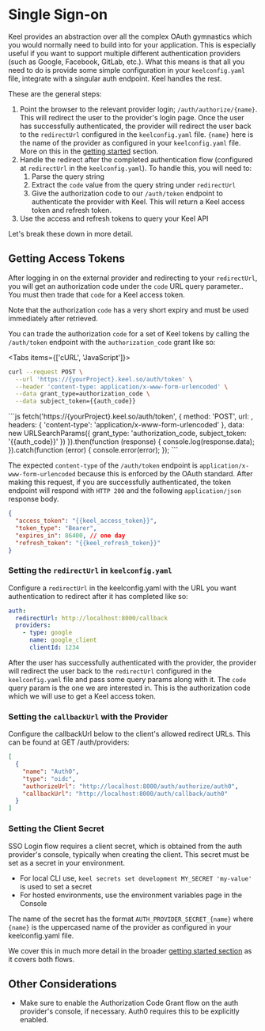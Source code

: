 
# Single Sign-on

Keel provides an abstraction over all the complex OAuth gymnastics which you would normally need to build into for your application. This is especially useful if you want to support multiple different authentication providers (such as Google, Facebook, GitLab, etc.). What this means is that all you need to do is provide some simple configuration in your `keelconfig.yaml` file, integrate with a singular auth endpoint. Keel handles the rest.

These are the general steps:

 1. Point the browser to the relevant provider login; `/auth/authorize/{name}`. This will redirect the user to the provider's login page. Once the user has successfully authenticated, the provider will redirect the user back to the `redirectUrl` configured in the `keelconfig.yaml` file.
    <Callout type="info">`{name}` here is the name of the provider as configured in your `keelconfig.yaml` file. More on this in the [getting started](/authentication/getting-started) section.</Callout>
 2. Handle the redirect after the completed authentication flow (configured at `redirectUrl` in the `keelconfig.yaml`). To handle this, you will need to:
    1. Parse the query string
    2. Extract the `code` value from the query string under `redirectUrl`
    3. Give the authorization code to our `/auth/token` endpoint to authenticate the provider with Keel. This will return a Keel access token and refresh token.
 3. Use the access and refresh tokens to query your Keel API	

 Let's break these down in more detail.

## Getting Access Tokens

After logging in on the external provider and redirecting to your `redirectUrl`, you will get an authorization code under the `code` URL query parameter.. You must then trade that `code` for a Keel access token.

<Callout type="info">Note that the authorization `code` has a very short expiry and must be used immediately after retrieved.</Callout>

You can trade the authorization `code` for a set of Keel tokens by calling the `/auth/token` endpoint with the `authorization_code` grant like so:

<Tabs items={['cURL', 'JavaScript']}>
  <Tab>
```bash
curl --request POST \
  --url 'https://{yourProject}.keel.so/auth/token' \
  --header 'content-type: application/x-www-form-urlencoded' \
  --data grant_type=authorization_code \
  --data subject_token={{auth_code}}
```
  </Tab>
  <Tab>
```js
fetch('https://{yourProject}.keel.so/auth/token', {
  method: 'POST',
  url: ,
  headers: {
    'content-type': 'application/x-www-form-urlencoded'
  },
  data: new URLSearchParams({
    grant_type: 'authorization_code,
    subject_token: '{{auth_code}}'
  })
}).then(function (response) {
  console.log(response.data);
}).catch(function (error) {
  console.error(error);
});
```
  </Tab>
</Tabs>

The expected `content-type` of the `/auth/token` endpoint is `application/x-www-form-urlencoded` because this is enforced by the OAuth standard. After making this request, if you are successfully authenticated, the token endpoint will respond with `HTTP 200` and the following `application/json` response body.

```json filename="HTTP 200"
{
  "access_token": "{{keel_access_token}}",
  "token_type": "Bearer",
  "expires_in": 86400, // one day
  "refresh_token": "{{keel_refresh_token}}"
}
```

### Setting the `redirectUrl` in `keelconfig.yaml`

Configure a `redirectUrl` in the keelconfig.yaml with the URL you want authentication to redirect after it has completed like so:

```yaml
auth:
  redirectUrl: http://localhost:8000/callback
  providers:
    - type: google
      name: google_client
      clientId: 1234

```

After the user has successfully authenticated with the provider, the provider will redirect the user back to the `redirectUrl` configured in the `keelconfig.yaml` file and pass some query params along with it. The `code` query param is the one we are interested in. This is the authorization code which we will use to get a Keel access token.

### Setting the `callbackUrl` with the Provider

Configure the callbackUrl below to the client's allowed redirect URLs. This can be found at GET /auth/providers:

```json
[
  {
    "name": "Auth0",
    "type": "oidc",
    "authorizeUrl": "http://localhost:8000/auth/authorize/auth0",
    "callbackUrl": "http://localhost:8000/auth/callback/auth0"
  }
]
```

### Setting the Client Secret

SSO Login flow requires a client secret, which is obtained from the auth provider's console, typically when creating the client. This secret must be set as a secret in your environment.
 - For local CLI use, `keel secrets set development MY_SECRET 'my-value'` is used to set a secret
 - For hosted environments, use the environment variables page in the Console

The name of the secret has the format `AUTH_PROVIDER_SECRET_{name}` where `{name}` is the uppercased name of the provider as configured in your keelconfig.yaml file.

We cover this in much more detail in the broader [getting started section](/authentication/getting-started#setting-secrets) as it covers both flows.

## Other Considerations

- Make sure to enable the Authorization Code Grant flow on the auth provider's console, if necessary. Auth0 requires this to be explicitly enabled.
